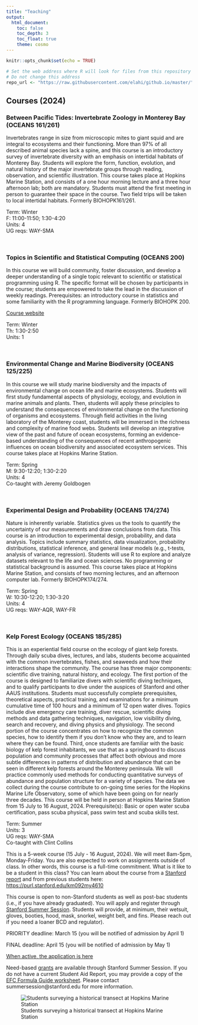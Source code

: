 ```yaml
---
title: "Teaching"
output: 
  html_document: 
    toc: false
    toc_depth: 3
    toc_float: true
    theme: cosmo
---
```


```r
knitr::opts_chunk$set(echo = TRUE)

# Set the web address where R will look for files from this repository
# Do not change this address
repo_url <- "https://raw.githubusercontent.com/elahi/github.io/master/"
```

## Courses (2024)

### Between Pacific Tides: Invertebrate Zoology in Monterey Bay (OCEANS 161/261)

Invertebrates range in size from microscopic mites to giant squid and are integral to ecosystems and their functioning. More than 97% of all described animal species lack a spine, and this course is an introductory survey of invertebrate diversity with an emphasis on intertidal habitats of Monterey Bay. Students will explore the form, function, evolution, and natural history of the major invertebrate groups through reading, observation, and scientific illustration. This course takes place at Hopkins Marine Station, and consists of a one hour morning lecture and a three hour afternoon lab; both are mandatory. Students must attend the first meeting in person to guarantee their space in the course. Two field trips will be taken to local intertidal habitats. Formerly BIOHOPK161/261.

Term: Winter\
F: 11:00-11:50; 1:30-4:20\
Units: 4\
UG reqs: WAY-SMA

\

### Topics in Scientific and Statistical Computing (OCEANS 200)

In this course we will build community, foster discussion, and develop a deeper understanding of a single topic relevant to scientific or statistical programming using R. The specific format will be chosen by participants in the course; students are empowered to take the lead in the discussion of weekly readings. Prerequisites: an introductory course in statistics and some familiarity with the R programming language. Formerly BIOHOPK 200.

[Course website](https://elahi.github.io/qk2e/)

Term: Winter\
Th: 1:30-2:50\
Units: 1\

\

### Environmental Change and Marine Biodiversity (OCEANS 125/225)

In this course we will study marine biodiversity and the impacts of environmental change on ocean life and marine ecosystems. Students will first study fundamental aspects of physiology, ecology, and evolution in marine animals and plants. Then, students will apply these principles to understand the consequences of environmental change on the functioning of organisms and ecosystems. Through field activities in the living laboratory of the Monterey coast, students will be immersed in the richness and complexity of marine food webs. Students will develop an integrative view of the past and future of ocean ecosystems, forming an evidence-based understanding of the consequences of recent anthropogenic influences on ocean biodiversity and associated ecosystem services. This course takes place at Hopkins Marine Station.

Term: Spring\
M: 9:30-12:20; 1:30-2:20\
Units: 4\
Co-taught with Jeremy Goldbogen

\

### Experimental Design and Probability (OCEANS 174/274)

Nature is inherently variable. Statistics gives us the tools to quantify the uncertainty of our measurements and draw conclusions from data. This course is an introduction to experimental design, probability, and data analysis. Topics include summary statistics, data visualization, probability distributions, statistical inference, and general linear models (e.g., t-tests, analysis of variance, regression). Students will use R to explore and analyze datasets relevant to the life and ocean sciences. No programming or statistical background is assumed. This course takes place at Hopkins Marine Station, and consists of two morning lectures, and an afternoon computer lab. Formerly BIOHOPK174/274.

Term: Spring\
W: 10:30-12:20; 1:30-3:20\
Units: 4\
UG reqs: WAY-AQR, WAY-FR

\

### Kelp Forest Ecology (OCEANS 185/285)

This is an experiential field course on the ecology of giant kelp forests. Through daily scuba dives, lectures, and labs, students become acquainted with the common invertebrates, fishes, and seaweeds and how their interactions shape the community. The course has three major components: scientific dive training, natural history, and ecology. The first portion of the course is designed to familiarize divers with scientific diving techniques, and to qualify participants to dive under the auspices of Stanford and other AAUS institutions. Students must successfully complete prerequisites, theoretical aspects, practical training, and examinations for a minimum cumulative time of 100 hours and a minimum of 12 open water dives. Topics include dive emergency care training, diver rescue, scientific diving methods and data gathering techniques, navigation, low visibility diving, search and recovery, and diving physics and physiology. The second portion of the course concentrates on how to recognize the common species, how to identify them if you don't know who they are, and to learn where they can be found. Third, once students are familiar with the basic biology of kelp forest inhabitants, we use that as a springboard to discuss population and community processes that affect both obvious and more subtle differences in patterns of distribution and abundance that can be seen in different kelp forests around the Monterey peninsula. We will practice commonly used methods for conducting quantitative surveys of abundance and population structure for a variety of species. The data we collect during the course contribute to on-going time series for the Hopkins Marine Life Observatory, some of which have been going on for nearly three decades. This course will be held in person at Hopkins Marine Station from 15 July to 16 August, 2024. Prerequisite(s): Basic or open water scuba certification, pass scuba physical, pass swim test and scuba skills test.

Term: Summer\
Units: 3\
UG reqs: WAY-SMA\
Co-taught with Clint Collins

This is a 5-week course (15 July - 16 August, 2024). We will meet 8am-5pm, Monday-Friday. You are also expected to work on assignments outside of class. In other words, this course is a full-time commitment. What is it like to be a student in this class? You can learn about the course from a [Stanford report](https://news.stanford.edu/report/2022/08/23/underwater-scientists-investigate-kelp-forests/?utm_source=Stanford+ALL&utm_campaign=48339550ec-int_COPY_02&utm_medium=email&utm_term=0_c042b4aad7-48339550ec-55725232) and from previous students here: <https://purl.stanford.edu/km092my4610>

This course is open to non-Stanford students as well as post-bac students (i.e., if you have already graduated). You will apply and register through [Stanford Summer Session](https://summer.stanford.edu/). Students will provide, at minimum, their wetsuit, gloves, booties, hood, mask, snorkel, weight belt, and fins. Please reach out if you need a loaner BCD and regulator).

PRIORITY deadline: March 15 (you will be notified of admission by April 1)

FINAL deadline: April 15 (you will be notified of admission by May 1)

[When active, the application is here](https://docs.google.com/forms/d/1JDWb2yzsXCpFFxfzuPD33hzQMrL9hHOy2og2BKQIlHs/edit)

Need-based [grants](https://summer.stanford.edu/tuition-grants) are available through Stanford Summer Session. If you do not have a current Student Aid Report, you may provide a copy of the [EFC Formula Guide worksheet](https://fsapartners.ed.gov/knowledge-center/library/handbooks-manuals-or-guides/2022-08-10/2023-24-expected-family-contribution-efc-formula-guide). Please contact summersession@stanford.edu for more information. 

![Students surveying a historical transect at Hopkins Marine Station](images/IMG_1322_elahi.JPG)

<!-- ### Introduction to Research in Ecology and Ecological Physiology (BIOHOPK 47, OCEANS 47) -->

<!-- This course is a field-based inquiry into rocky intertidal shores that introduces students to ecology and environmental physiology and the research methods used to study them. Students will learn how to detect patterns quantitatively in nature through appropriate sampling methods. Following exploration of appropriate background material in class and through exploration of the scientific literature, students will formulate testable hypotheses regarding the underlying causes of the patterns they discern. A variety of different aspects of ecology and physiology will be investigated cooperatively by the students during the quarter, culminating in development of an individual final paper in the form of a research proposal based on data collected during the course. The course will provide a broad conceptual introduction to the underlying biological principles that influence adaptation to dynamic habitats, as well as an inquiry-based experience in how to explore complex systems in nature. This course fulfills the same laboratory requirement as BIO 47. -->

<!-- Term: Spring\ -->

<!-- Units: 4\ -->

<!-- UG reqs: WAY-SMA, WIM in Biology -->

<!-- \ -->

<!-- ### Statistical Modeling (BIOHOPK 140H, BIOHOPK 240H, OCEANS 140, OCEANS 240) -->

<!-- Introduction to applied statistical modeling in a Bayesian framework. Topics will include probability, regression, model comparison, and hierarchical modeling. We will take a hands-on, computational approach (R, Stan) to gain intuition so that students can later design their own inferential models. Prerequisites for this course include introductory statistics and scientific computing with R. Open to graduate students; undergraduate students may enroll with consent of instructor. -->

<!-- Term: Winter\ -->

<!-- Units: 3 -->
